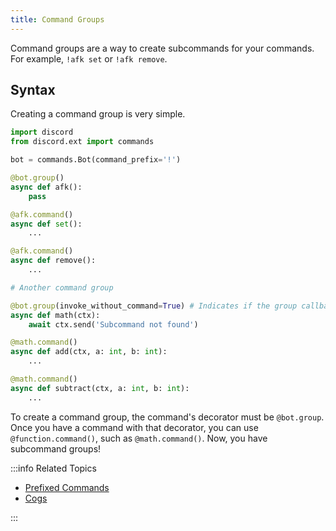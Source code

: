 ```yaml
---
title: Command Groups
---
```


Command groups are a way to create subcommands for your commands. For example, `!afk set` or `!afk
remove`.

## Syntax

Creating a command group is very simple.

```python title="Command Groups Example"
import discord
from discord.ext import commands

bot = commands.Bot(command_prefix='!')

@bot.group()
async def afk():
    pass

@afk.command()
async def set():
    ...

@afk.command()
async def remove():
    ...

# Another command group

@bot.group(invoke_without_command=True) # Indicates if the group callback should begin parsing and invocation only if no subcommand was found.
async def math(ctx):
    await ctx.send('Subcommand not found')

@math.command()
async def add(ctx, a: int, b: int):
    ...

@math.command()
async def subtract(ctx, a: int, b: int):
    ...
```

To create a command group, the command's decorator must be `@bot.group`. Once you have a command with
that decorator, you can use `@function.command()`, such as `@math.command()`. Now, you have subcommand
groups!

<!-- Waiting for slash command groups in Pycord -->

:::info Related Topics

- [Prefixed Commands](prefixed-commands)
- [Cogs](cogs)

:::